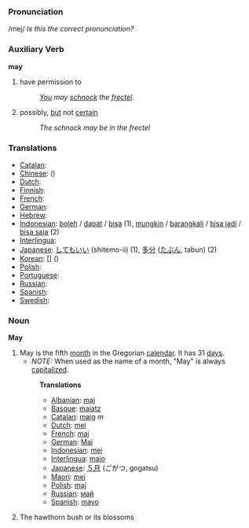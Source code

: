 === Pronunciation ===
/mej/ ''Is this the correct pronunciation?''

=== Auxiliary Verb ===
'''may'''
# have permission to
#: ''[[You]] may [[schnock]] the [[frectel]].''
# possibly, [[but]] not [[certain]]
#: ''The schnock may be in the frectel''

=== Translations ===

*[[Catalan]]: [[]] '' ''
*[[Chinese]]: [[]] ()
*[[Dutch]]: [[]] '' ''
*[[Finnish]]: [[]]
*[[French]]: [[]] '' ''
*[[German]]: [[]] '' ''
*[[Hebrew]]: [[]] '' ''
*[[Indonesian]]: [[boleh]] / [[dapat]] / [[bisa]] (1), [[mungkin]] / [[barangkali]] / [[bisa jadi]] / [[bisa saja]] (2)
*[[Interlingua]]: [[]]
*[[Japanese]]: [[してもいい]] (shitemo-ii) (1), [[多分]] ([[たぶん]], tabun) (2)
*[[Korean]]: [[]] [] ()
*[[Polish]]: [[]]
*[[Portuguese]]: [[]] '' ''
*[[Russian]]: [[]]
*[[Spanish]]: [[]] '' ''
*[[Swedish]]: [[]] '' ''


=== Noun ===
'''May'''
# May is the fifth [[month]] in the Gregorian [[calendar]]. It has 31 [[day]]s.
#*''NOTE:'' When used as the name of a month, "May" is always [[capitalize]]d.
#:'''Translations'''
#:*[[Albanian]]: [[maj]]
#:*[[Basque]]: [[maiatz]]
#:*[[Catalan]]: [[maig]] ''m''
#:*[[Dutch]]: [[mei]]
#:*[[French]]: [[mai]]
#:*[[German]]: [[Mai]]
#:*[[Indonesian]]: [[mei]]
#:*[[Interlingua]]: [[maio]]
#:*[[Japanese]]: [[５月]] (ごがつ, gogatsu)
#:*[[Maori]]: [[mei]]
#:*[[Polish]]: [[maj]]
#:*[[Russian]]: [[май]]
#:*[[Spanish]]: [[mayo]]
#:
# The hawthorn bush or its blossoms